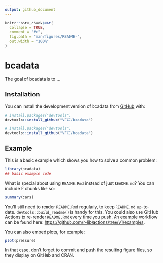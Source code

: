 ```yaml
---
output: github_document
---
```


<!-- README.md is generated from README.Rmd. Please edit that file -->

```r
knitr::opts_chunk$set(
  collapse = TRUE,
  comment = "#>",
  fig.path = "man/figures/README-",
  out.width = "100%"
)
```

# bcadata

<!-- badges: start -->
<!-- badges: end -->

The goal of bcadata is to ...

## Installation

You can install the development version of bcadata from [GitHub](https://github.com/) with:
``` r
# install.packages("devtools")
devtools::install_github("VFCI/bcadata")
```

```r
# install.packages("devtools")
devtools::install_github("VFCI/bcadata")
```

## Example

This is a basic example which shows you how to solve a common problem:

```r
library(bcadata)
## basic example code
```

What is special about using `README.Rmd` instead of just `README.md`? You can include R chunks like so:

```r
summary(cars)
```

You'll still need to render `README.Rmd` regularly, to keep `README.md` up-to-date. `devtools::build_readme()` is handy for this. You could also use GitHub Actions to re-render `README.Rmd` every time you push. An example workflow can be found here: <https://github.com/r-lib/actions/tree/v1/examples>.

You can also embed plots, for example:

```r
plot(pressure)
```

In that case, don't forget to commit and push the resulting figure files, so they display on GitHub and CRAN.
